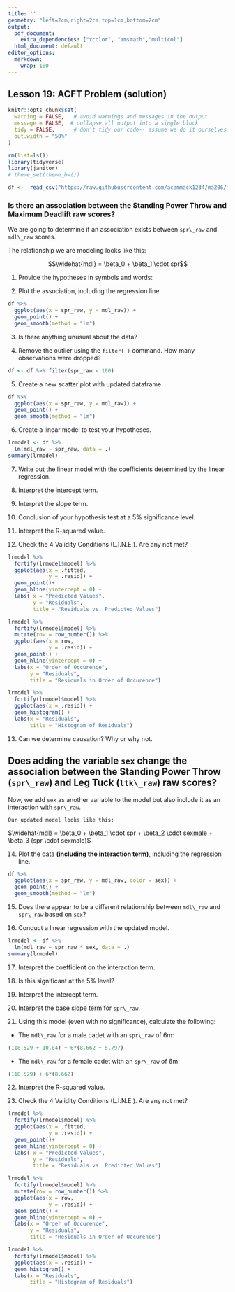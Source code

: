 ```yaml
---
title: ''
geometry: "left=2cm,right=2cm,top=1cm,bottom=2cm"
output:
  pdf_document:
    extra_dependencies: ["xcolor", "amsmath","multicol"]
  html_document: default
editor_options:
  markdown:
    wrap: 100
---
```


\newcommand{\sol}[1]{\color{violet} #1 \color{black}}
<!-- xcolor standard colors: 
black, blue, brown, cyan, darkgray, green, lime, magenta, olive, orange, red, purple, teal, violet, yellow, etc.  -->


## Lesson 19: ACFT Problem (solution)
```r
knitr::opts_chunk$set(
  warning = FALSE,   # avoid warnings and messages in the output
  message = FALSE,  # collapse all output into a single block
  tidy = FALSE,      # don't tidy our code-- assume we do it ourselves
  out.width = "50%"
)
```



```r
rm(list=ls())
library(tidyverse)
library(janitor)
# theme_set(theme_bw())
```

```r
df <-  read_csv("https://raw.githubusercontent.com/acammack1234/ma206/main/acft_ioct.csv")
```

### Is there an association between the Standing Power Throw and Maximum Deadlift raw scores?

We are going to determine if an association exists between `spr\_raw` and `mdl\_raw` scores.

The relationship we are modeling looks like this:

$$\widehat{mdl} = \beta_0 + \beta_1 \cdot spr$$

1.  Provide the hypotheses in symbols and words:

\sol{$H_0: \beta_1 = 0$. My null hypothesis is that there is no association between `spr\_raw` and `mdl\_raw`\\
$H_A: \beta_1 \neq 0$. My null hypothesis is that there is an association between `spr\_raw` and `mdl\_raw`.}

2.  Plot the association, including the regression line.

```r
df %>%
  ggplot(aes(x = spr_raw, y = mdl_raw)) +
  geom_point() +
  geom_smooth(method = "lm")
```

3.  Is there anything unusual about the data?

\sol{Yes. Outlier.}

4.  Remove the outlier using the `filter( )` command. How many observations were dropped?

```r
df <- df %>% filter(spr_raw < 100)  
```

5.  Create a new scatter plot with updated dataframe.

```r
df %>%
  ggplot(aes(x = spr_raw, y = mdl_raw)) +
  geom_point() +
  geom_smooth(method = "lm")
```

6.  Create a linear model to test your hypotheses.

```r
lrmodel <- df %>%
  lm(mdl_raw ~ spr_raw, data = .)
summary(lrmodel)
```

7.  Write out the linear model with the coefficients determined by the linear regression. 

\sol{$\widehat{mdl} = 70.95 + 19.93 \cdot spr$}


8.  Interpret the intercept term.

\sol{With a `spr\_raw` of 0, we can expect an `mdl\_raw` of 70.95lbs. This does not make sense because we are extrapolating outside of our data.}

9.  Interpret the slope term.

\sol{On average, every one unit (meter) increase in Standing Power Throw is associated with an increase of Maximum Deadlift by 19.93lbs, holding all else equal.}

10. Conclusion of your hypothesis test at a 5% significance level.

\sol{I reject my null at the 5\% significance level that there is no association between `spr\_raw` and `mdl\_raw`.}

11. Interpret the R-squared value.

\sol{About 61\% of the variation in `mdl\_raw` is explained by `spr\_raw`.}

12. Check the 4 Validity Conditions (L.I.N.E.). Are any not met?

```r
lrmodel %>%
  fortify(lrmodel$model) %>%
  ggplot(aes(x = .fitted, 
             y = .resid)) +
  geom_point()+
  geom_hline(yintercept = 0) +
  labs( x = "Predicted Values", 
        y = "Residuals", 
        title = "Residuals vs. Predicted Values")

lrmodel %>%
  fortify(lrmodel$model) %>%
  mutate(row = row_number()) %>%
  ggplot(aes(x = row, 
             y = .resid)) +
  geom_point() +
  geom_hline(yintercept = 0) +
  labs(x = "Order of Occurence", 
       y = "Residuals", 
       title = "Residuals in Order of Occurence")

lrmodel %>%
  fortify(lrmodel$model) %>%
  ggplot(aes(x = .resid)) +
  geom_histogram() +
  labs(x = "Residuals", 
       title = "Histogram of Residuals")
```

\sol{While there are "bands" in this data, that is due to the limited number of `mdl\_raw` values. Overall, the plot appears to be somewhat linear but variance is not constant! There does not appear to be independence issues and the histogram of the residuals seems fairly normal/bell-shaped.}

13. Can we determine causation? Why or why not.

\sol{No, because this was an observational study and there was no random assignment.}


## Does adding the variable `sex` change the association between the Standing Power Throw (`spr\_raw`) and Leg Tuck (`ltk\_raw`) raw scores?

Now, we add `sex` as another variable to the model but also include it as an interaction with `spr\_raw`.

    Our updated model looks like this:

$\widehat{mdl} = \beta_0 + \beta_1 \cdot spr + \beta_2 \cdot sexmale + \beta_3 (spr \cdot sexmale)$

14.  Plot the data **(including the interaction term)**, including the regression line.

```r
df %>%
  ggplot(aes(x = spr_raw, y = mdl_raw, color = sex)) +
  geom_point() +
  geom_smooth(method = "lm")
```

15.  Does there appear to be a different relationship between `mdl\_raw` and `spr\_raw` based on `sex`?

\sol{Maybe. The lines don't have a very different slope.}

16.  Conduct a linear regression with the updated model.

```r
lrmodel <- df %>%
  lm(mdl_raw ~ spr_raw * sex, data = .)
summary(lrmodel)
```

17.  Interpret the coefficient on the interaction term.

\sol{The coefficient indicates that, for Males, a one-unit increase in `spr\_raw` results in an 8.66+5.797 increase in `mdl\_raw` , on average, holding all else constant.}

18.  Is this significant at the 5% level?

\sol{No, because our p-value (.1911) exceeds our significance level.}

19.  Interpret the intercept term.

\sol{With a zero `spr\_raw` , Females will exhibit a `mdl\_raw` of 119lbs.}

20.  Interpret the base slope term for `spr\_raw`.

\sol{For Females, a one-unit increase in `spr\_raw` results in an 8.67 increase in `mdl\_raw`, on average, holding all else equal.}

21.  Using this model (even with no significance), calculate the following:

-   The `mdl\_raw` for a male cadet with an `spr\_raw` of 6m:

```r
(118.529 + 10.84) + 6*(8.662 + 5.797)
```

-   The `mdl\_raw` for a female cadet with an `spr\_raw` of 6m:

```r
(118.529) + 6*(8.662)
```

22.  Interpret the R-squared value.

\sol{About 66\% of the variation in `mdl\_raw` is explained by `spr\_raw` and sex and the interaction between the two.}

23. Check the 4 Validity Conditions (L.I.N.E.). Are any not met?

```r
lrmodel %>%
  fortify(lrmodel$model) %>%
  ggplot(aes(x = .fitted, 
             y = .resid)) +
  geom_point()+
  geom_hline(yintercept = 0) +
  labs( x = "Predicted Values", 
        y = "Residuals", 
        title = "Residuals vs. Predicted Values")

lrmodel %>%
  fortify(lrmodel$model) %>%
  mutate(row = row_number()) %>%
  ggplot(aes(x = row, 
             y = .resid)) +
  geom_point() +
  geom_hline(yintercept = 0) +
  labs(x = "Order of Occurence", 
       y = "Residuals", 
       title = "Residuals in Order of Occurence")

lrmodel %>%
  fortify(lrmodel$model) %>%
  ggplot(aes(x = .resid)) +
  geom_histogram() +
  labs(x = "Residuals", 
       title = "Histogram of Residuals")
```
\sol{The plots look very similar to before. However, there are two-groups of residuals now...}
